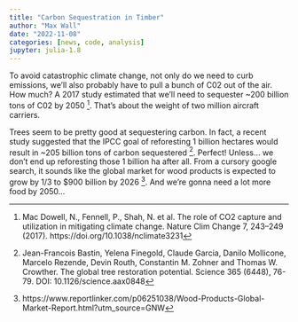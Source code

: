 ```yaml
---
title: "Carbon Sequestration in Timber"
author: "Max Wall"
date: "2022-11-08"
categories: [news, code, analysis]
jupyter: julia-1.8
---
```


To avoid catastrophic climate change, not only do we need to curb emissions, we'll also probably have to pull a bunch of C02 out of the air. How much? A 2017 study estimated that we'll need to sequester ~200 billion tons of C02 by 2050 [^1]. That's about the weight of two million aircraft carriers.

Trees seem to be pretty good at sequestering carbon. In fact, a recent study suggested that the IPCC goal of reforesting 1 billion hectares would result in ~205 billion tons of carbon sequestered [^2]. Perfect! Unless... we don't end up reforesting those 1 billion ha after all. From a cursory google search, it sounds like the global market for wood products is expected to grow by 1/3 to $900 billion by 2026 [^3]. And we're gonna need a lot more food by 2050... 





[^1]: Mac Dowell, N., Fennell, P., Shah, N. et al. The role of CO2 capture and utilization in mitigating climate change. Nature Clim Change 7, 243–249 (2017). https://doi.org/10.1038/nclimate3231

[^2]: Jean-Francois Bastin, Yelena Finegold, Claude Garcia, Danilo Mollicone, Marcelo Rezende, Devin Routh, Constantin M. Zohner and Thomas W. Crowther. The global tree restoration potential. Science 365 (6448), 76-79. DOI: 10.1126/science.aax0848

[^3]: https://www.reportlinker.com/p06251038/Wood-Products-Global-Market-Report.html?utm_source=GNW